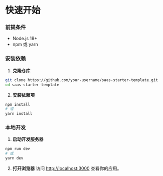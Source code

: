 # 快速开始

### 前提条件
- Node.js 18+ 
- npm 或 yarn

### 安装依赖

1. **克隆仓库**
```bash
git clone https://github.com/your-username/saas-starter-template.git
cd saas-starter-template
```

2. **安装依赖项**
```bash
npm install
# 或
yarn install
```
### 本地开发
1. **启动开发服务器**
```bash
npm run dev
# 或
yarn dev
```

2. **打开浏览器**
访问 [http://localhost:3000](http://localhost:3000) 查看你的应用。
